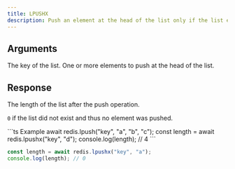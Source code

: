 ```yaml
---
title: LPUSHX
description: Push an element at the head of the list only if the list exists.
---
```


## Arguments

<ParamField body="key" type="string" required>
  The key of the list.
</ParamField>

<ParamField body="elements" type="...TValue[]" required>
  One or more elements to push at the head of the list.
</ParamField>


## Response

<ResponseField type="number" required>
  The length of the list after the push operation.

  `0` if the list did not exist and thus no element was pushed.
</ResponseField>

<RequestExample>
```ts Example 
await redis.lpush("key", "a", "b", "c"); 
const length = await redis.lpushx("key", "d"); 
console.log(length); // 4
 ```

 ```ts Without existing list 
const length = await redis.lpushx("key", "a"); 
console.log(length); // 0
 ```


</RequestExample>
